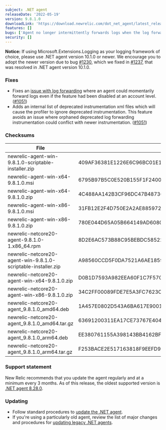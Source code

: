 ```yaml
---
subject: .NET agent
releaseDate: '2022-05-19'
version: 9.8.1.0
downloadLink: 'https://download.newrelic.com/dot_net_agent/latest_release'
features: []
bugs: ['Agent no longer intermittently forwards logs when the log forwarding is disabled at the account level', 'Ignore deprecated instrumentation to avoid duplicate data']
security: []
---
```


**Notice:** If using Microsoft.Extensions.Logging as your logging framework of choice, please use .NET agent version 10.1.0 or newer.  We encourage you to adopt the newer version due to bug [#1230](https://github.com/newrelic/newrelic-dotnet-agent/issues/1230), which we fixed in [#1237](https://github.com/newrelic/newrelic-dotnet-agent/pull/1237), that was resolved in .NET agent version 10.1.0.

### Fixes
* Fixes an [issue with log forwarding](https://github.com/newrelic/newrelic-dotnet-agent/issues/1088) where an agent could momentarily forward logs even if the feature had been disabled at an account level. ([#1051](https://github.com/newrelic/newrelic-dotnet-agent/pull/1097))
* Adds an internal list of deprecated instrumentation xml files which will cause the profiler to ignore deprecated instrumentation. This feature avoids an issue where orphaned deprecated log forwarding instrumentation could conflict with newer instrumentation. ([#1051](https://github.com/newrelic/newrelic-dotnet-agent/pull/1097))

### Checksums
| File | SHA - 256  Hash |
| ---| ---|
| newrelic-agent-win-9.8.1.0-scriptable-installer.zip | 409AF36381E1226E6C96BC01E105FA4A1C788C7531BB3D45F8498D909F3F9583 |
| newrelic-agent-win-x64-9.8.1.0.msi | 6795B97B5C0E520B155F1F2400C69B23519404DE93619C64D1D44BB7CF2BD7C0 |
| newrelic-agent-win-x64-9.8.1.0.zip | 4C488AA142B3CF96DC47B48736F5C33A05920F5C7F0D750AA769897133F4913B |
| newrelic-agent-win-x86-9.8.1.0.msi | 31FB12E2F4D750E2A2AE8859729DE041E064111B0BB5DFA1BCD5F6524F3A4FAC |
| newrelic-agent-win-x86-9.8.1.0.zip | 780E044D65A05B664149AD6080F3910A0A455CBD6C14EE51351A73D35A217178 |
| newrelic-netcore20-agent-9.8.1.0-1.x86_64.rpm | 8D2E6AC573B88C95BEBDC58522D068A15159BDD5DAB1912BCFABAB4160250FF9 |
| newrelic-netcore20-agent-win-9.8.1.0-scriptable-installer.zip | A98560CCD5F0DA7521A6AE1859D07B91C71B01D820D6904B5C4951324C413D64 |
| newrelic-netcore20-agent-win-x64-9.8.1.0.zip | D0B1D7593A982EEA60F1C7F570B276DFCE26C754100DDB8132DF8BDC301EF12D |
| newrelic-netcore20-agent-win-x86-9.8.1.0.zip | 34C2FF00089FDE7E5A3FC7623C18B9DC2EE5798C50318B53A0F3C29F10E30D0E |
| newrelic-netcore20-agent_9.8.1.0_amd64.deb | 1A457E0802D543A6BA617E9001A9C6FA2936B38693ADE99E4CCF1291609EF0A8 |
| newrelic-netcore20-agent_9.8.1.0_amd64.tar.gz | 63691200311EA17CE73767E40471EE5DA32884EA4C100D188E2ABC1E4C3EB132 |
| newrelic-netcore20-agent_9.8.1.0_arm64.deb | EE380761155A398143BB4162BF43C41C41D1E780DC32E5A4CF4DF4C3DA1C4882 |
| newrelic-netcore20-agent_9.8.1.0_arm64.tar.gz | F253BACE2E517163818F9EEFD909EBFD476453D12E8518E27DE125F692126C28 |

### Support statement

New Relic recommends that you update the agent regularly and at a minimum every 3 months. As of this release, the oldest supported version is [.NET agent 8.28.0](/docs/release-notes/agent-release-notes/net-release-notes/net-agent-8280).

### Updating

* Follow standard procedures to [update the .NET agent](/docs/agents/net-agent/installation-configuration/update-net-agent).
* If you're using a particularly old agent, review the list of major changes and procedures for [updating legacy .NET agents](/docs/agents/net-agent/troubleshooting/upgrade-legacy-net-agents).

